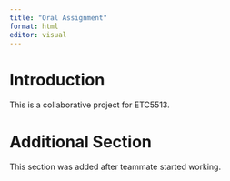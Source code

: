 ```yaml
---
title: "Oral Assignment"
format: html
editor: visual
---
```


# Introduction

This is a collaborative project for ETC5513.


# Additional Section
This section was added after teammate started working.